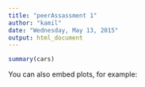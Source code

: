 ```yaml
---
title: "peerAssassment 1"
author: "kamil"
date: "Wednesday, May 13, 2015"
output: html_document
---
```




```r
summary(cars)
```

You can also embed plots, for example:

```r

```


